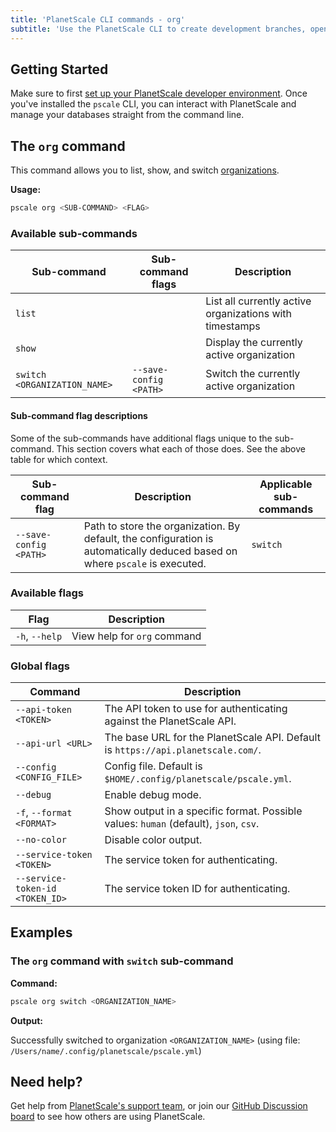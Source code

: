```yaml
---
title: 'PlanetScale CLI commands - org'
subtitle: 'Use the PlanetScale CLI to create development branches, open deploy requests, and make non-blocking schema changes directly from your terminal.'
---
```


## Getting Started

Make sure to first [set up your PlanetScale developer environment](/concepts/planetscale-environment-setup). Once you've installed the `pscale` CLI, you can interact with PlanetScale and manage your databases straight from the command line.

## The `org` command

This command allows you to list, show, and switch [organizations](/concepts/access-control#organization-member).

**Usage:**

```bash
pscale org <SUB-COMMAND> <FLAG>
```

### Available sub-commands

| **Sub-command**              | **Sub-command flags**  | **Description**                                         |
| ---------------------------- | ---------------------- | ------------------------------------------------------- |
| `list`                       |                        | List all currently active organizations with timestamps |
| `show`                       |                        | Display the currently active organization               |
| `switch <ORGANIZATION_NAME>` | `--save-config <PATH>` | Switch the currently active organization                |

#### Sub-command flag descriptions

Some of the sub-commands have additional flags unique to the sub-command. This section covers what each of those does. See the above table for which context.

| **Sub-command flag**   | **Description**                                                                                                             | **Applicable sub-commands** |
| ---------------------- | --------------------------------------------------------------------------------------------------------------------------- | --------------------------- |
| `--save-config <PATH>` | Path to store the organization. By default, the configuration is automatically deduced based on where `pscale` is executed. | `switch`                    |

### Available flags

| **Flag**       | **Description**             |
| -------------- | --------------------------- |
| `-h`, `--help` | View help for `org` command |

### Global flags

| **Command**                     | **Description**                                                                      |
| ------------------------------- | ------------------------------------------------------------------------------------ |
| `--api-token <TOKEN>`           | The API token to use for authenticating against the PlanetScale API.                 |
| `--api-url <URL>`               | The base URL for the PlanetScale API. Default is `https://api.planetscale.com/`.     |
| `--config <CONFIG_FILE>`        | Config file. Default is `$HOME/.config/planetscale/pscale.yml`.                      |
| `--debug`                       | Enable debug mode.                                                                   |
| `-f`, `--format <FORMAT>`       | Show output in a specific format. Possible values: `human` (default), `json`, `csv`. |
| `--no-color`                    | Disable color output.                                                                |
| `--service-token <TOKEN>`       | The service token for authenticating.                                                |
| `--service-token-id <TOKEN_ID>` | The service token ID for authenticating.                                             |

## Examples

### The `org` command with `switch` sub-command

**Command:**

```bash
pscale org switch <ORGANIZATION_NAME>
```

**Output:**

Successfully switched to organization `<ORGANIZATION_NAME>` (using file: `/Users/name/.config/planetscale/pscale.yml`)

## Need help?

Get help from [PlanetScale's support team](https://www.planetscale.com/support), or join our [GitHub Discussion board](https://github.com/planetscale/discussion/discussions) to see how others are using PlanetScale.
